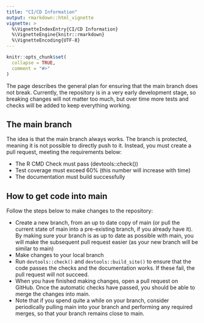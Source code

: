 ```yaml
---
title: "CI/CD Information"
output: rmarkdown::html_vignette
vignette: >
  %\VignetteIndexEntry{CI/CD Information}
  %\VignetteEngine{knitr::rmarkdown}
  %\VignetteEncoding{UTF-8}
---
```


```r
knitr::opts_chunk$set(
  collapse = TRUE,
  comment = "#>"
)
```

The page describes the general plan for ensuring that the main branch does not break. Currently, the repository is in a very early development stage, so breaking changes will not matter too much, but over time more tests and checks will be added to keep everything working.

## The main branch

The idea is that the main branch always works. The branch is protected, meaning it is not possible to directly push to it. Instead, you must create a pull request, meeting the requirements below:

* The R CMD Check must pass (devtools::check())
* Test coverage must exceed 60% (this number will increase with time)
* The documentation must build successfully

## How to get code into main

Follow the steps below to make changes to the repository:

* Create a new branch, from an up to date copy of main (or pull the current state of main into a pre-existing branch, if you already have it). By making sure your branch is as up to date as possible with main, you will make the subsequent pull request easier (as your new branch will be similar to main)
* Make changes to your local branch
* Run `devtools::check()` and `devtools::build_site()` to ensure that the code passes the checks and the documentation works. If these fail, the pull request will not succeed.
* When you have finished making changes, open a pull request on GitHub. Once the automatic checks have passed, you should be able to merge the changes into main.
* Note that if you spend quite a while on your branch, consider periodically pulling main into your branch and performing any required merges, so that your branch remains close to main.
